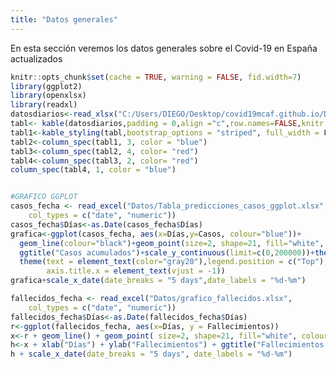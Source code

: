 ```yaml
---
title: "Datos generales"
---
```


En esta sección veremos los datos generales sobre el Covid-19 en España actualizados 

```r
knitr::opts_chunk$set(cache = TRUE, warning = FALSE, fid.width=7)
library(ggplot2)
library(openxlsx)
library(readxl)
datosdiarios<-read_xlsx("C:/Users/DIEGO/Desktop/covid19mcaf.github.io/Datos/indice.xlsx")
tabl<- kable(datosdiarios,padding = 0,align ="c",row.names=FALSE,knitr.table.format = "html")
tabl1<-kable_styling(tabl,bootstrap_options = "striped", full_width = F, position = "float_left")
tabl2<-column_spec(tabl1, 3, color = "blue")
tabl3<-column_spec(tabl2, 4, color= "red")
tabl4<-column_spec(tabl3, 2, color= "red")
column_spec(tabl4, 1, color = "blue")


#GRAFICO GGPLOT
casos_fecha <- read_excel("Datos/Tabla_predicciones_casos_ggplot.xlsx", 
    col_types = c("date", "numeric"))
casos_fecha$Días<-as.Date(casos_fecha$Días)
grafica<-ggplot(casos_fecha, aes(x=Días,y=Casos, colour="blue"))+
  geom_line(colour="black")+geom_point(size=2, shape=21, fill="white", colour="blue")+
  ggtitle("Casos acumulados")+scale_y_continuous(limit=c(0,200000))+theme_minimal()+
  theme(text = element_text(color="gray20"),legend.position = c("Top"),axis.text = element_text(face="italic"),
        axis.title.x = element_text(vjust = -1))
grafica+scale_x_date(date_breaks = "5 days",date_labels = "%d-%m")

fallecidos_fecha <- read_excel("Datos/grafico_fallecidos.xlsx", 
    col_types = c("date", "numeric"))
fallecidos_fecha$Días<-as.Date(fallecidos_fecha$Días)
r<-ggplot(fallecidos_fecha, aes(x=Días, y = Fallecimientos))
x<-r + geom_line() + geom_point( size=2, shape=21, fill="white", colour="red")
h<-x + xlab("Días") + ylab("Fallecimientos") + ggtitle("Fallecimientos acumulados") + labs(colour="Fallecimientos") + theme_minimal() + theme(text = element_text(color="gray20"), legend.position = c("top"), axis.text = element_text(face = "italic"), axis.title.x = element_text(vjust = -1)) +  ylim(0,25000)
h + scale_x_date(date_breaks = "5 days", date_labels = "%d-%m")






```

